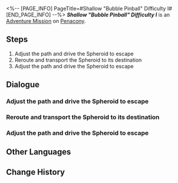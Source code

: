<%-- [PAGE_INFO]
PageTitle=#Shallow "Bubble Pinball" Difficulty I#
[END_PAGE_INFO] --%>
{{Stub|Dialogue.}}
{{Mission Infobox
|id            = 8020224
|title         = 
|image         = <!--Mission Shallow "Bubble Pinball" Difficulty I.png-->
|type          = Adventure
|event_name    = 
|chapter       = 
|requirements  = {{subst:void|<!--Unknown: {"Type":"Manual"}-->}}
|summary       = <!--official mission summary from Fate's Atlas-->
|characters    = Trailblazer
|startLocation = [[Penacony]] - [[Shallow "Bubble Pinball" Difficulty I]]
|world         = Penacony
|area          = Shallow "Bubble Pinball" Difficulty I
|prev          = 
|next          = 
|rewards       = 
}}
'''''Shallow "Bubble Pinball" Difficulty I''''' is an [[Adventure Mission]] on [[Penacony]].

==Steps==
# Adjust the path and drive the Spheroid to escape
# Reroute and transport the Spheroid to its destination
# Adjust the path and drive the Spheroid to escape

<!--
==Gameplay Notes==

--><!--
==Trial Character==

-->
==Dialogue==
{{Stub Dialogue}}

===Adjust the path and drive the Spheroid to escape===
{{Dialogue Start}}
:{{tx}}
{{Dialogue End}}

===Reroute and transport the Spheroid to its destination===
{{Mission Description|type=adventure|location=Shallow "Bubble Pinball" Difficulty I|update|The wardens have destroyed the Spheroid lane. You have to manually reroute the course to repair the lanes and reconnect the various prison blocks.}}
{{Dialogue Start}}
:{{tx}}
{{Dialogue End}}

===Adjust the path and drive the Spheroid to escape===
{{Mission Description|type=adventure|location=Shallow "Bubble Pinball" Difficulty I|update|You did it! It's time to hug your cellmate and rejoice in the fact that you survived.}}
{{Dialogue Start}}
:{{tx}}
{{Dialogue End}}

==Other Languages==
{{Other Languages
|en   = Shallow "Bubble Pinball" Difficulty I
|zhs  = 浅层「气泡弹珠」难度I
|zht  = 淺層「氣泡彈珠」難度I
|ja   = 表層夢境「バブルピンボール」難易度I
|ko   = 얕은 층 「버블 핀볼」 난이도 I
|es   = Burbupinball superficial, dificultad&nbsp;I
|fr   = Surface&nbsp;: «&nbsp;Flipper à bulles&nbsp;» difficulté&nbsp;I
|ru   = Верхний мир: Сферомёт I
|th   = "พินบอลหรรษา" ชั้นตื้น ระดับความยาก I
|vi   = "Bi Bong Bóng" Tầng Cạn - Độ Khó I
|de   = Seicht „Flipperkugel“ Schwierigkeitsgrad I
|id   = "Pinball Gelembung" yang Dangkal: Tingkat Kesulitan I
|pt   = "Pinball de Bolha" Raso Dificuldade I
}}

==Change History==
{{Change History|2.0}}

